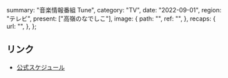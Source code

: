   summary: "音楽情報番組 Tune",
  category: "TV",
  date: "2022-09-01",
  region: "テレビ",
  present: ["高嶺のなでしこ"],
  image: {
    path: "",
    ref: "",
  },
  recaps: {
    url: "",
  },
};

## リンク

- [公式スケジュール](https://takanenonadeshiko.jp/?p=420)
